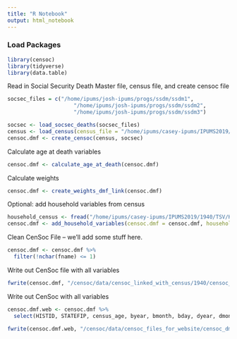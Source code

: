 ```yaml
---
title: "R Notebook"
output: html_notebook
---
```


### Load Packages
```r
library(censoc)
library(tidyverse)
library(data.table)
```

Read in Social Security Death Master file, census file, and create censoc file 
```r
socsec_files = c("/home/ipums/josh-ipums/progs/ssdm/ssdm1",
                     "/home/ipums/josh-ipums/progs/ssdm/ssdm2",
                     "/home/ipums/josh-ipums/progs/ssdm/ssdm3")

socsec <- load_socsec_deaths(socsec_files)
census <- load_census(census_file = "/home/ipums/casey-ipums/IPUMS2019/1940/TSV/P.tsv")
censoc.dmf <- create_censoc(census, socsec)
```

Calculate age at death variables 
```r
censoc.dmf <- calculate_age_at_death(censoc.dmf)
```

Calculate weights
```r
censoc.dmf <- create_weights_dmf_link(censoc.dmf)
```

Optional: add household variables from census
```r
household_census <- fread("/home/ipums/casey-ipums/IPUMS2019/1940/TSV/H.tsv")
censoc.dmf <- add_household_variables(censoc.dmf = censoc.dmf, household_census = household_census)
```

Clean CenSoc File -- we'll add some stuff here. 
```r
censoc.dmf <- censoc.dmf %>% 
  filter(!nchar(fname) <= 1)
```

Write out CenSoc file with all variables
```r
fwrite(censoc.dmf, "/censoc/data/censoc_linked_with_census/1940/censoc_dmf_v1.csv")
```

Write out CenSoc with all variables
```r
censoc.dmf.web <- censoc.dmf %>% 
  select(HISTID, STATEFIP, census_age, byear, bmonth, bday, dyear, dmonth, dday, death_age, weight)

fwrite(censoc.dmf.web, "/censoc/data/censoc_files_for_website/censoc_dmf_v1.csv")
```

